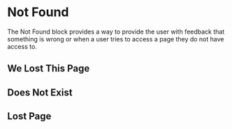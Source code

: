 
# Not Found

The Not Found block provides a way to provide the user with feedback that something is wrong
or when a user tries to access a page they do not have access to.

## We Lost This Page
<StoryRenderer path="blocks/NotFound.story.tsx" name="NotFound"/>

## Does Not Exist
<StoryRenderer path="blocks/NotFound.story.tsx" name="DoesNotExist"/>

## Lost Page
<StoryRenderer path="blocks/NotFound.story.tsx" name="LostPage"/>
